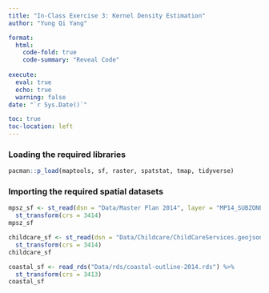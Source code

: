 ```yaml
---
title: "In-Class Exercise 3: Kernel Density Estimation"
author: "Yung Qi Yang"

format: 
  html:
    code-fold: true
    code-summary: "Reveal Code"
    
execute: 
  eval: true
  echo: true
  warning: false
date: "`r Sys.Date()`"

toc: true
toc-location: left
---
```


### Loading the required libraries

```r

pacman::p_load(maptools, sf, raster, spatstat, tmap, tidyverse)

```

### Importing the required spatial datasets

```r

mpsz_sf <- st_read(dsn = "Data/Master Plan 2014", layer = "MP14_SUBZONE_WEB_PL") %>% 
  st_transform(crs = 3414)
mpsz_sf

childcare_sf <- st_read(dsn = "Data/Childcare/ChildCareServices.geojson") %>%
  st_transform(crs = 3414)
childcare_sf

coastal_sf <- read_rds("Data/rds/coastal-outline-2014.rds") %>% 
  st_transform(crs = 3413)
coastal_sf

```

###
```r



```

